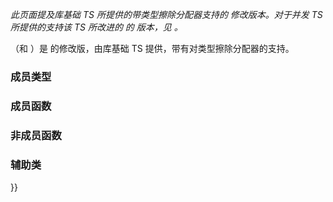 {{cpp/experimental/title|promise {{mark since libfund_ts}}}}
{{cpp/experimental/lib extensions/pmr/navbar}}

''此页面提及库基础 TS 所提供的带类型擦除分配器支持的 {{lc|std::promise}} 修改版本。对于并发 TS 所提供的支持该 TS 所改进的 {{tt|std::future}} 的 {{tt|promise}} 版本，见 {{ltt|cpp/experimental/concurrency/promise|std::experimental::concurrency_v1::promise}}。''

{{dcl begin}}
{{dcl header | experimental/future}}
{{dcl | num=1 | since=libfund_ts |
template&lt; class R &gt; class promise;
}}
{{dcl | num=2 | since=libfund_ts |
template&lt; class R &gt; class promise&lt;R&amp;&gt;;
}}
{{dcl | num=3 | since=libfund_ts |
template&lt;&gt;          class promise&lt;void&gt;;
}}
{{dcl end}}

{{tt|std::experimental::fundamentals_v1::promise}}（和 {{tt|std::experimental::fundamentals_v2::promise}}）是 {{lc|std::promise}} 的修改版，由库基础 TS 提供，带有对类型擦除分配器的支持。

===成员类型===
{{dsc begin}}
{{dsc hitem |成员类型|定义}}
{{dsc | {{tt|allocator_type}} | {{lc|std::experimental::erased_type}}}}
{{dsc end}}

===成员函数===
{{dsc begin}}
{{dsc inc | cpp/experimental/lib extensions/promise/dsc constructor}}
{{dsc inc | cpp/experimental/lib extensions/promise/dsc get_memory_resource}}
{{dsc end}}

===非成员函数===
{{dsc begin}}
{{dsc inc | cpp/experimental/lib extensions/promise/dsc swap2}}
{{dsc end}}

===辅助类===
{{dsc begin}}
{{dsc inc | cpp/experimental/lib extensions/promise/dsc uses_allocator}}
{{dsc end}}

{{identical|{{small|std::}}promise|2=

===成员函数===
{{dsc begin}}
{{dsc inc | cpp/thread/promise/dsc destructor}}
{{dsc inc | cpp/thread/promise/dsc operator{{=}}}}
{{dsc inc | cpp/thread/promise/dsc swap}}

{{dsc h2 | 获取结果}}
{{dsc inc | cpp/thread/promise/dsc get_future}}

{{dsc h2 | 设置结果}}
{{dsc inc | cpp/thread/promise/dsc set_value}}
{{dsc inc | cpp/thread/promise/dsc set_value_at_thread_exit}}
{{dsc inc | cpp/thread/promise/dsc set_exception}}
{{dsc inc | cpp/thread/promise/dsc set_exception_at_thread_exit}}
{{dsc end}}

}}

{{langlinks|en}}